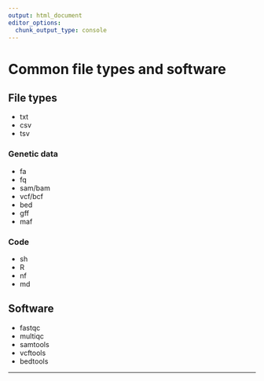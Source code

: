 ```yaml
---
output: html_document
editor_options:
  chunk_output_type: console
---
```


# Common file types and software

## File types

- txt
- csv
- tsv

### Genetic data

- fa
- fq
- sam/bam
- vcf/bcf
- bed
- gff
- maf

### Code

- sh
- R
- nf
- md

## Software

- fastqc
- multiqc
- samtools
- vcftools
- bedtools

--------